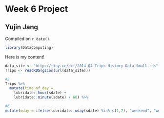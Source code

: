 # Week 6 Project

## Yujin Jang

<!-- leave this material as is -->
Compiled on `r date()`.

```r
library(DataComputing)
```
<!-- put your content after this line -->

Here is my content!
```r
data_site <- "http://tiny.cc/dcf/2014-Q4-Trips-History-Data-Small.rds"
Trips <- readRDS(gzcon(url(data_site)))

#2
Trips %>%
  mutate(time_of_day =
    lubridate::hour(sdate) +
    lubridate::minute(sdate) / 60) %>%

#6
mutate(wday = ifelse(lubridate::wday(sdate) %in% c(1,7), "weekend", "weekday"))
```

